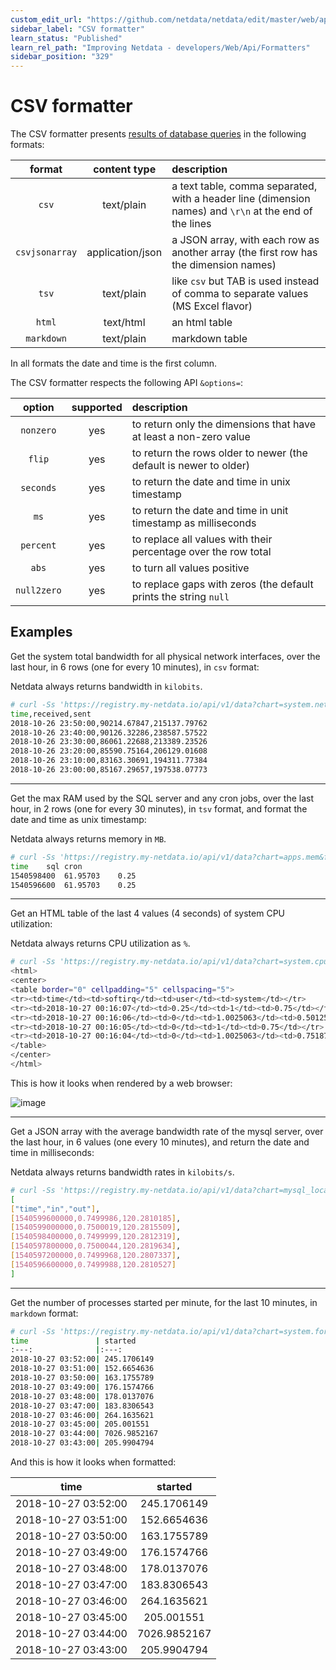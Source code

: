 ```yaml
---
custom_edit_url: "https://github.com/netdata/netdata/edit/master/web/api/formatters/csv/README.md"
sidebar_label: "CSV formatter"
learn_status: "Published"
learn_rel_path: "Improving Netdata - developers/Web/Api/Formatters"
sidebar_position: "329"
---
```



# CSV formatter

The CSV formatter presents [results of database queries](/docs/nightly/exporting-data/rest-api-for-database-queries) in the following formats:

| format|content type|description|
| :----:|:----------:|:----------|
| `csv`|text/plain|a text table, comma separated, with a header line (dimension names) and `\r\n` at the end of the lines|
| `csvjsonarray`|application/json|a JSON array, with each row as another array (the first row has the dimension names)|
| `tsv`|text/plain|like `csv` but TAB is used instead of comma to separate values (MS Excel flavor)|
| `html`|text/html|an html table|
| `markdown`|text/plain|markdown table|

In all formats the date and time is the first column.

The CSV formatter respects the following API `&options=`:

| option|supported|description|
|:----:|:-------:|:----------|
| `nonzero`|yes|to return only the dimensions that have at least a non-zero value|
| `flip`|yes|to return the rows older to newer (the default is newer to older)|
| `seconds`|yes|to return the date and time in unix timestamp|
| `ms`|yes|to return the date and time in unit timestamp as milliseconds|
| `percent`|yes|to replace all values with their percentage over the row total|
| `abs`|yes|to turn all values positive|
| `null2zero`|yes|to replace gaps with zeros (the default prints the string `null`|

## Examples

Get the system total bandwidth for all physical network interfaces, over the last hour,
in 6 rows (one for every 10 minutes), in `csv` format:

Netdata always returns bandwidth in `kilobits`.

```bash
# curl -Ss 'https://registry.my-netdata.io/api/v1/data?chart=system.net&format=csv&after=-3600&group=sum&points=6&options=abs'
time,received,sent
2018-10-26 23:50:00,90214.67847,215137.79762
2018-10-26 23:40:00,90126.32286,238587.57522
2018-10-26 23:30:00,86061.22688,213389.23526
2018-10-26 23:20:00,85590.75164,206129.01608
2018-10-26 23:10:00,83163.30691,194311.77384
2018-10-26 23:00:00,85167.29657,197538.07773
```

---

Get the max RAM used by the SQL server and any cron jobs, over the last hour, in 2 rows (one for every 30
minutes), in `tsv` format, and format the date and time as unix timestamp:

Netdata always returns memory in `MB`.

```bash
# curl -Ss 'https://registry.my-netdata.io/api/v1/data?chart=apps.mem&format=tsv&after=-3600&group=max&points=2&options=nonzero,seconds&dimensions=sql,cron'
time	sql	cron
1540598400	61.95703	0.25
1540596600	61.95703	0.25
```

---

Get an HTML table of the last 4 values (4 seconds) of system CPU utilization:

Netdata always returns CPU utilization as `%`.

```bash
# curl -Ss 'https://registry.my-netdata.io/api/v1/data?chart=system.cpu&format=html&after=-4&options=nonzero'
<html>
<center>
<table border="0" cellpadding="5" cellspacing="5">
<tr><td>time</td><td>softirq</td><td>user</td><td>system</td></tr>
<tr><td>2018-10-27 00:16:07</td><td>0.25</td><td>1</td><td>0.75</td></tr>
<tr><td>2018-10-27 00:16:06</td><td>0</td><td>1.0025063</td><td>0.5012531</td></tr>
<tr><td>2018-10-27 00:16:05</td><td>0</td><td>1</td><td>0.75</td></tr>
<tr><td>2018-10-27 00:16:04</td><td>0</td><td>1.0025063</td><td>0.7518797</td></tr>
</table>
</center>
</html>
```

This is how it looks when rendered by a web browser:

![image](https://user-images.githubusercontent.com/2662304/47597887-bafbf480-d99c-11e8-864a-d880bb8d2e5b.png)

---

Get a JSON array with the average bandwidth rate of the mysql server, over the last hour, in 6 values
(one every 10 minutes), and return the date and time in milliseconds:

Netdata always returns bandwidth rates in `kilobits/s`.

```bash
# curl -Ss 'https://registry.my-netdata.io/api/v1/data?chart=mysql_local.net&format=csvjsonarray&after=-3600&points=6&group=average&options=abs,ms'
[
["time","in","out"],
[1540599600000,0.7499986,120.2810185],
[1540599000000,0.7500019,120.2815509],
[1540598400000,0.7499999,120.2812319],
[1540597800000,0.7500044,120.2819634],
[1540597200000,0.7499968,120.2807337],
[1540596600000,0.7499988,120.2810527]
]
```

---

Get the number of processes started per minute, for the last 10 minutes, in `markdown` format:

```bash
# curl -Ss 'https://registry.my-netdata.io/api/v1/data?chart=system.forks&format=markdown&after=-600&points=10&group=sum'
time               | started
:---:              |:---:
2018-10-27 03:52:00| 245.1706149
2018-10-27 03:51:00| 152.6654636
2018-10-27 03:50:00| 163.1755789
2018-10-27 03:49:00| 176.1574766
2018-10-27 03:48:00| 178.0137076
2018-10-27 03:47:00| 183.8306543
2018-10-27 03:46:00| 264.1635621
2018-10-27 03:45:00| 205.001551
2018-10-27 03:44:00| 7026.9852167
2018-10-27 03:43:00| 205.9904794
```

And this is how it looks when formatted:

| time                | started      |
|:--:|:-----:|
| 2018-10-27 03:52:00 | 245.1706149  |
| 2018-10-27 03:51:00 | 152.6654636  |
| 2018-10-27 03:50:00 | 163.1755789  |
| 2018-10-27 03:49:00 | 176.1574766  |
| 2018-10-27 03:48:00 | 178.0137076  |
| 2018-10-27 03:47:00 | 183.8306543  |
| 2018-10-27 03:46:00 | 264.1635621  |
| 2018-10-27 03:45:00 | 205.001551   |
| 2018-10-27 03:44:00 | 7026.9852167 |
| 2018-10-27 03:43:00 | 205.9904794  |


